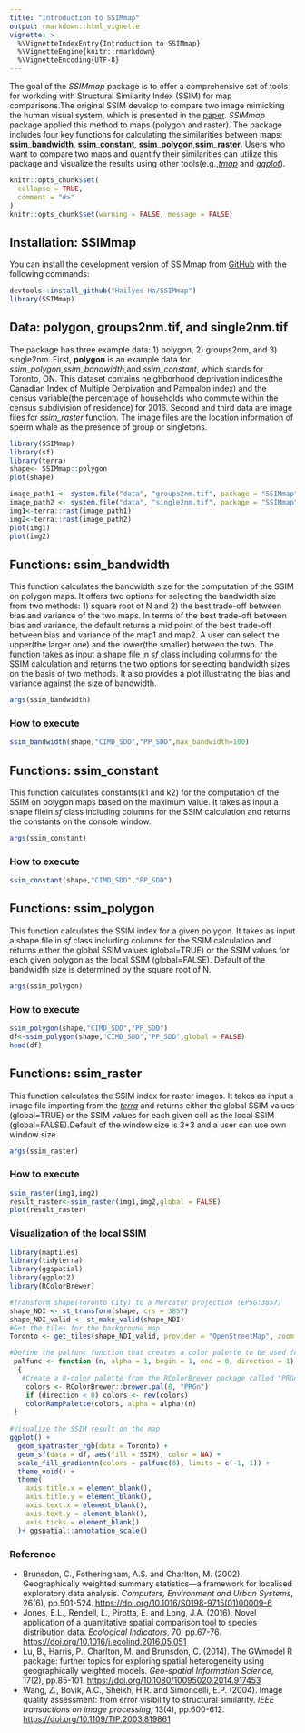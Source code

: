 ```yaml
---
title: "Introduction to SSIMmap"
output: rmarkdown::html_vignette
vignette: >
  %\VignetteIndexEntry{Introduction to SSIMmap}
  %\VignetteEngine{knitr::rmarkdown}
  %\VignetteEncoding{UTF-8}
---
```


The goal of the *SSIMmap* package is to offer a comprehensive set of tools for workding with Structural Similarity Index (SSIM) for map comparisons.The original SSIM develop to compare two image mimicking the human visual system, which is presented in the [paper](https://ieeexplore.ieee.org/stamp/stamp.jsp?arnumber=1284395). *SSIMmap* package applied this method to maps (polygon and raster). The package includes four key functions for calculating the similarities between maps: **ssim_bandwidth**, **ssim_constant**, **ssim_polygon**,**ssim_raster**. Users who want to compare two maps and quantify their similarities can utilize this package and visualize the results using other tools(e.g.,[*tmap*](https://cran.r-project.org/web/packages/tmap/index.html) and [*ggplot*](https://cran.r-project.org/web/packages/ggplot2/index.html)).

```r
knitr::opts_chunk$set(
  collapse = TRUE,
  comment = "#>"
)
knitr::opts_chunk$set(warning = FALSE, message = FALSE) 
```

## Installation: SSIMmap

You can install the development version of SSIMmap from [GitHub](https://github.com/Hailyee-Ha/SSIMmap.git) with the following commands:

```r
devtools::install_github("Hailyee-Ha/SSIMmap")
library(SSIMmap)
```

## Data: polygon, groups2nm.tif, and single2nm.tif

The package has three example data: 1) polygon, 2) groups2nm, and 3) single2nm. First, **polygon** is an example data for *ssim_polygon*,*ssim_bandwidth*,and *ssim_constant*, which stands for Toronto, ON. This dataset contains neighborhood deprivation indices(the Canadian Index of Multiple Derpivation and Pampalon index) and the census variable(the percentage of households who commute within the census subdivision of residence) for 2016. Second and third data are image files for *ssim_raster* function. The image files are the location information of sperm whale as the presence of group or singletons.

```r
library(SSIMmap)
library(sf)
library(terra)
shape<- SSIMmap::polygon
plot(shape)

image_path1 <- system.file("data", "groups2nm.tif", package = "SSIMmap")
image_path2 <- system.file("data", "single2nm.tif", package = "SSIMmap")
img1<-terra::rast(image_path1)
img2<-terra::rast(image_path2)
plot(img1)
plot(img2)
```

## Functions: ssim_bandwidth

This function calculates the bandwidth size for the computation of the SSIM on polygon maps. It offers two options for selecting the bandwidth size from two methods: 1) square root of N and 2) the best trade-off between bias and variance of the two maps. In terms of the best trade-off between bias and variance, the default returns a mid point of the best trade-off between bias and variance of the map1 and map2. A user can select the upper(the larger one) and the lower(the smaller) between the two. The function takes as input a shape file in *sf* class including columns for the SSIM calculation and returns the two options for selecting bandwidth sizes on the basis of two methods. It also provides a plot illustrating the bias and variance against the size of bandwidth.

```r
args(ssim_bandwidth)
```

### How to execute

```r
ssim_bandwidth(shape,"CIMD_SDD","PP_SDD",max_bandwidth=100)
```

## Functions: ssim_constant

This function calculates constants(k1 and k2) for the computation of the SSIM on polygon maps based on the maximum value. It takes as input a shape filein *sf* class including columns for the SSIM calculation and returns the constants on the console window.

```r
args(ssim_constant)
```

### How to execute

```r
ssim_constant(shape,"CIMD_SDD","PP_SDD")
```

## Functions: ssim_polygon

This function calculates the SSIM index for a given polygon. It takes as input a shape file in *sf* class including columns for the SSIM calculation and returns either the global SSIM values (global=TRUE) or the SSIM values for each given polygon as the local SSIM (global=FALSE). Default of the bandwidth size is determined by the square root of N.

```r
args(ssim_polygon)
```

### How to execute

```r
ssim_polygon(shape,"CIMD_SDD","PP_SDD") 
df<-ssim_polygon(shape,"CIMD_SDD","PP_SDD",global = FALSE) 
head(df)
```

## Functions: ssim_raster

This function calculates the SSIM index for raster images. It takes as input a image file importing from the [*terra*](https://cran.r-project.org/web/packages/terra/index.html) and returns either the global SSIM values (global=TRUE) or the SSIM values for each given cell as the local SSIM (global=FALSE).Default of the window size is 3\*3 and a user can use own window size.

```r
args(ssim_raster)
```

### How to execute

```r
ssim_raster(img1,img2)
result_raster<-ssim_raster(img1,img2,global = FALSE)
plot(result_raster)
```

### Visualization of the local SSIM

```r
library(maptiles)
library(tidyterra)
library(ggspatial)
library(ggplot2)
library(RColorBrewer)

#Transform shape(Toronto City) to a Mercator projection (EPSG:3857) 
shape_NDI <- st_transform(shape, crs = 3857)
shape_NDI_valid <- st_make_valid(shape_NDI)
#Get the tiles for the background map
Toronto <- get_tiles(shape_NDI_valid, provider = "OpenStreetMap", zoom = 15)

#Define the palfunc function that creates a color palette to be used for the map visualization
 palfunc <- function (n, alpha = 1, begin = 1, end = 0, direction = 1)
  {
   #Create a 8-color palette from the RColorBrewer package called "PRGn (Purple to Green)"
    colors <- RColorBrewer::brewer.pal(8, "PRGn")
    if (direction < 0) colors <- rev(colors)
    colorRampPalette(colors, alpha = alpha)(n)
 }
 
#Visualize the SSIM result on the map
ggplot() +
  geom_spatraster_rgb(data = Toronto) +
  geom_sf(data = df, aes(fill = SSIM), color = NA) +
  scale_fill_gradientn(colors = palfunc(8), limits = c(-1, 1)) +
  theme_void() +
  theme(
    axis.title.x = element_blank(),
    axis.title.y = element_blank(),
    axis.text.x = element_blank(),
    axis.text.y = element_blank(),
    axis.ticks = element_blank()
  )+ ggspatial::annotation_scale()

```

### Reference

-   Brunsdon, C., Fotheringham, A.S. and Charlton, M. (2002). Geographically weighted summary statistics---a framework for localised exploratory data analysis. *Computers, Environment and Urban Systems*, 26(6), pp.501-524. [https://doi.org/10.1016/S0198-9715(01)00009-6](https://doi.org/10.1016/S0198-9715(01)00009-6){.uri}
-   Jones, E.L., Rendell, L., Pirotta, E. and Long, J.A. (2016). Novel application of a quantitative spatial comparison tool to species distribution data. *Ecological Indicators*, 70, pp.67-76. <https://doi.org/10.1016/j.ecolind.2016.05.051>
-   Lu, B., Harris, P., Charlton, M. and Brunsdon, C. (2014). The GWmodel R package: further topics for exploring spatial heterogeneity using geographically weighted models. *Geo-spatial Information Science*, 17(2), pp.85-101. <https://doi.org/10.1080/10095020.2014.917453>
-   Wang, Z., Bovik, A.C., Sheikh, H.R. and Simoncelli, E.P. (2004). Image quality assessment: from error visibility to structural similarity. *IEEE transactions on image processing*, 13(4), pp.600-612. <https://doi.org/10.1109/TIP.2003.819861>
